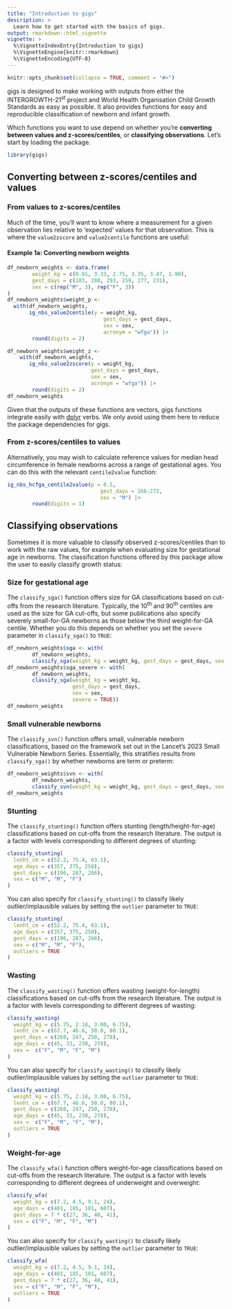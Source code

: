 ```yaml
---
title: "Introduction to gigs"
description: >
  Learn how to get started with the basics of gigs.
output: rmarkdown::html_vignette
vignette: >
  %\VignetteIndexEntry{Introduction to gigs}
  %\VignetteEngine{knitr::rmarkdown}
  %\VignetteEncoding{UTF-8}
---
```


```r
knitr::opts_chunk$set(collapse = TRUE, comment = "#>")
```

gigs is designed to make working with outputs from either the
INTERGROWTH-21<sup>st</sup> project and World Health Organisation Child Growth
Standards as easy as possible. It also provides functions for easy and
reproducible classification of newborn and infant growth.

Which functions you want to use depend on whether you're **converting between
values and z-scores/centiles**, or **classifying observations**. Let's start
by loading the package.

```r
library(gigs)
```

## Converting between z-scores/centiles and values

### From values to z-scores/centiles
Much of the time, you'll want to know where a measurement for a given
observation lies relative to 'expected' values for that observation. This is
where the `value2zscore` and `value2centile` functions are useful:

#### Example 1a: Converting newborn weights
```r
df_newborn_weights <- data.frame(
        weight_kg = c(0.91, 3.33, 2.75, 3.35, 3.47, 1.90),
        gest_days = c(183, 280, 293, 259, 277, 231),
        sex = c(rep("M", 3), rep("F", 3))
)
df_newborn_weights$weight_p <-
  with(df_newborn_weights,
       ig_nbs_value2centile(y = weight_kg,
                               gest_days = gest_days,
                               sex = sex,
                               acronym = "wfga")) |>
        round(digits = 2)

df_newborn_weights$weight_z <-
    with(df_newborn_weights,
       ig_nbs_value2zscore(y = weight_kg,
                           gest_days = gest_days,
                           sex = sex,
                           acronym = "wfga")) |>
        round(digits = 2)
df_newborn_weights
```

Given that the outputs of these functions are vectors, gigs functions integrate
easily with [dplyr](https://dplyr.tidyverse.org/) verbs. We only avoid using
them here to reduce the package dependencies for gigs.

### From z-scores/centiles to values
Alternatively, you may wish to calculate reference values for median head
circumference in female newborns across a range of gestational ages. You can do
this with the relevant `centile2value` function:
```r
ig_nbs_hcfga_centile2value(p = 0.5,
                              gest_days = 266:272,
                              sex = "M") |>
        round(digits = 1)
```

## Classifying observations
Sometimes it is more valuable to classify observed z-scores/centiles than to
work with the raw values, for example when evaluating size for gestational age
in newborns. The classification functions offered by this package allow the user
to easily classify growth status:

### Size for gestational age
The `classify_sga()` function offers size for GA classifications based on
cut-offs from the research literature. Typically, the 10<sup>th</sup> and
90<sup>th</sup> centiles are used as the size for GA cut-offs, but some
publications also specify severely small-for-GA newborns as those below the
third weight-for-GA centile. Whether you do this depends on whether you set the
`severe` parameter in `classify_sga()` to `TRUE`:
```r
df_newborn_weights$sga <- with(
        df_newborn_weights,
        classify_sga(weight_kg = weight_kg, gest_days = gest_days, sex = sex))
df_newborn_weights$sga_severe <- with(
        df_newborn_weights,
        classify_sga(weight_kg = weight_kg,
                     gest_days = gest_days,
                     sex = sex,
                     severe = TRUE))
df_newborn_weights
```

### Small vulnerable newborns
The `classify_svn()` function offers small, vulnerable newborn classifications,
based on the framework set out in the Lancet's 2023 Small Vulnerable Newborn
Series. Essentially, this stratifies results from `classify_sga()` by whether
newborns are term or preterm:
```r
df_newborn_weights$svn <- with(
        df_newborn_weights,
        classify_svn(weight_kg = weight_kg, gest_days = gest_days, sex = sex))
df_newborn_weights
```

### Stunting
The `classify_stunting()` function offers stunting (length/height-for-age)
classifications based on cut-offs from the research literature. The output is a
factor with levels corresponding to different degrees of stunting:
```r
classify_stunting(
  lenht_cm = c(52.2, 75.4, 63.1),
  age_days = c(357, 375, 250),
  gest_days = c(196, 287, 266),
  sex = c("M", "M", "F")
)
```

You can also specify for `classify_stunting()` to classify likely
outlier/implausible values by setting the `outlier` parameter to `TRUE`:
```r
classify_stunting(
  lenht_cm = c(52.2, 75.4, 63.1),
  age_days = c(357, 375, 250),
  gest_days = c(196, 287, 266),
  sex = c("M", "M", "F"),
  outliers = TRUE
)
```

### Wasting
The `classify_wasting()` function offers wasting (weight-for-length)
classifications based on cut-offs from the research literature. The output is a
factor with levels corresponding to different degrees of wasting:
```r
classify_wasting(
  weight_kg = c(5.75, 2.18, 3.00, 6.75),
  lenht_cm = c(67.7, 46.6, 50.0, 80.1),
  gest_days = c(268, 247, 250, 278),
  age_days = c(45, 33, 230, 278),
  sex =  c("F", "M", "F", "M")
)
```

You can also specify for `classify_wasting()` to classify likely
outlier/implausible values by setting the `outlier` parameter to `TRUE`:
```r
classify_wasting(
  weight_kg = c(5.75, 2.18, 3.00, 6.75),
  lenht_cm = c(67.7, 46.6, 50.0, 80.1),
  gest_days = c(268, 247, 250, 278),
  age_days = c(45, 33, 230, 278),
  sex =  c("F", "M", "F", "M"),
  outliers = TRUE
)
```

### Weight-for-age
The `classify_wfa()` function offers weight-for-age classifications based on
cut-offs from the research literature. The output is a factor with levels
corresponding to different degrees of underweight and overweight:
```r
classify_wfa(
  weight_kg = c(7.2, 4.5, 9.1, 24),
  age_days = c(401, 185, 101, 607),
  gest_days = 7 * c(27, 36, 40, 41),
  sex = c("F", "M", "F", "M")
)
```

You can also specify for `classify_wasting()` to classify likely
outlier/implausible values by setting the `outlier` parameter to `TRUE`:
```r
classify_wfa(
  weight_kg = c(7.2, 4.5, 9.1, 24),
  age_days = c(401, 185, 101, 607),
  gest_days = 7 * c(27, 36, 40, 41),
  sex = c("F", "M", "F", "M"),
  outliers = TRUE
)
```
